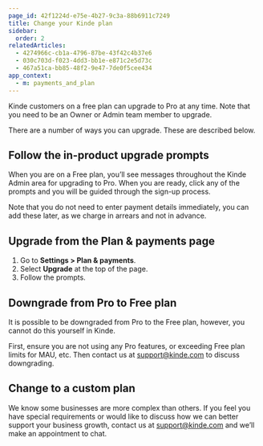 ```yaml
---
page_id: 42f1224d-e75e-4b27-9c3a-88b6911c7249
title: Change your Kinde plan
sidebar:
  order: 2
relatedArticles:
  - 4274966c-cb1a-4796-87be-43f42c4b37e6
  - 030c703d-f023-4dd3-bb1e-e871c2e5d73c
  - 467a51ca-bb85-48f2-9e47-7de0f5cee434
app_context:
  - m: payments_and_plan
---
```


Kinde customers on a free plan can upgrade to Pro at any time. Note that you need to be an Owner or Admin team member to upgrade.

There are a number of ways you can upgrade. These are described below.

## Follow the in-product upgrade prompts

When you are on a Free plan, you’ll see messages throughout the Kinde Admin area for upgrading to Pro. When you are ready, click any of the prompts and you will be guided through the sign-up process.

Note that you do not need to enter payment details immediately, you can add these later, as we charge in arrears and not in advance.

## Upgrade from the Plan & payments page

1. Go to **Settings > Plan & payments**.
2. Select **Upgrade** at the top of the page.
3. Follow the prompts.

## Downgrade from Pro to Free plan

It is possible to be downgraded from Pro to the Free plan, however, you cannot do this yourself in Kinde.

First, ensure you are not using any Pro features, or exceeding Free plan limits for MAU, etc. Then contact us at support@kinde.com to discuss downgrading.

## Change to a custom plan

We know some businesses are more complex than others. If you feel you have special requirements or would like to discuss how we can better support your business growth, contact us at support@kinde.com and we’ll make an appointment to chat.
